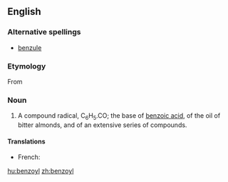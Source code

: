 ==English==
{{wikipedia}}

===Alternative spellings===
* [[benzule]] {{qualifier|obsolete}}

===Etymology===
From {{suffix|benzoic|yl}}

===Noun===
{{en-noun}}

# {{organic chemistry}} A compound radical, C<sub>6</sub>H<sub>5</sub>.CO; the base of [[benzoic acid]], of the oil of bitter almonds, and of an extensive series of compounds.

====Translations====
{{trans-top|compound radical, C<sub>6</sub>H<sub>5</sub>.CO}}
* French: {{t|fr|benzoyle|m}}
{{trans-mid}}
{{trans-bottom}}

[[hu:benzoyl]]
[[zh:benzoyl]]